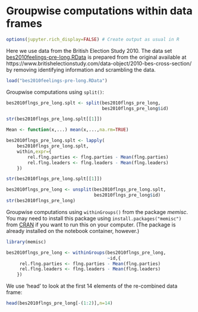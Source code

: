 # Groupwise computations within data frames

```r
options(jupyter.rich_display=FALSE) # Create output as usual in R
```

Here we use data from the British Election Study 2010. The data set [bes2010feelings-pre-long.RData](https://github.com/melff/dataman-r/raw/main/data-frames/bes2010feelings-pre-long.RData) is prepared from the original available at https://www.britishelectionstudy.com/data-object/2010-bes-cross-section/ by removing identifying information and scrambling the data.

```r
load("bes2010feelings-pre-long.RData")
```

Groupwise computations using `split()`:

```r
bes2010flngs_pre_long.splt <- split(bes2010flngs_pre_long,
                                    bes2010flngs_pre_long$id)

str(bes2010flngs_pre_long.splt[[1]])
```

```r
Mean <- function(x,...) mean(x,...,na.rm=TRUE)
```

```r
bes2010flngs_pre_long.splt <- lapply(
    bes2010flngs_pre_long.splt,
    within,expr={
        rel.flng.parties <- flng.parties - Mean(flng.parties)
        rel.flng.leaders <- flng.leaders - Mean(flng.leaders)
    })

str(bes2010flngs_pre_long.splt[[1]])
```

```r
bes2010flngs_pre_long <- unsplit(bes2010flngs_pre_long.splt,
                                 bes2010flngs_pre_long$id)
str(bes2010flngs_pre_long)
```

Groupwise computations using `withinGroups()` from the package *memisc*. You may need to install this package using `install.packages("memisc")` from 
[CRAN](https://cran.r-project.org/package=memisc) if you want to run this on your computer. (The package is already installed on the notebook container, however.)

```r
library(memisc)
```

```r
bes2010flngs_pre_long <- withinGroups(bes2010flngs_pre_long,
                                      ~id,{
     rel.flng.parties <- flng.parties - Mean(flng.parties)
     rel.flng.leaders <- flng.leaders - Mean(flng.leaders)
    })
```

We use 'head' to look at the first 14 elements of the re-combined data frame:

```r
head(bes2010flngs_pre_long[-(1:2)],n=14)
```

```r

```
